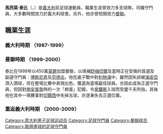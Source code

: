 {{lead section|time=2015-03-29T04:15:56+00:00}}
{{unreferenced|time=2015-03-29T04:15:56+00:00}}
{{noteTA
|G1=Football
|G2=uefa
|G3=EPL
|G4=意甲
|T=zh-hans:马西莫·泰比;zh-hk:馬斯姆·泰比;zh-tw:馬西莫·泰比;
|1=zh-hans:马西莫;zh-hk:馬斯姆;zh-tw:馬西莫;
|2=zh-hans:泰比;zh-hk:泰比;zh-tw:泰比;
|3=zh-cn:巴勒莫;zh-hk:巴勒莫;zh-tw:巴勒摩;
|4=zh-cn:舒梅切尔;zh-hk:舒米高;zh-tw:舒梅切爾;
|5=zh-cn:博斯尼奇;zh-hk:保斯尼治;zh-tw:博斯尼奇;
|6=zh-cn:范德古;zh-hk:雲達古;zh-tw:范德古;
|7=zh-cn:海皮亚;zh-hk:希比亞;zh-tw:海皮亞;
|8=zh-cn:莱·提希尔;zh-hk:拿鐵斯;zh-tw:萊·提希爾;
}}
{{Football player infobox 
| playername= 马西莫·泰比<br />''Massimo Taibi''
| fullname = Massimo Taibi
| dateofbirth = {{birth date and age|1970|2|18}}
| cityofbirth = [[巴勒摩|巴勒摩]]
| countryofbirth = [[意大利|意大利]]
| height = {{height|m=1.90}}
| currentclub  = 
| position = [[門將|門將]]
| years1         = 1987–1989 |clubs1 = [[S.S.D._Licata_1931|-{zh-hans:里卡德; zh-hk:列卡達;}-]]                                |caps1 = 1  |goals1 = 0
| years2         = 1989–1990 |clubs2 = [[Trentino_Calcio_Trento|-{zh-hans:特倫多; zh-hk:杜倫多}-]]                     |caps2 = 23  |goals2 = 0
| years3         = 1990–1991 |clubs3 = [[米蘭足球俱樂部|AC米蘭]]                       |caps3 = 0 |goals3 = 0
| years4         = 1991–1992 |clubs4 = [[科莫足球俱樂部|科莫]] |caps4 = 34 |goals4 = 0
| years5         = 1992–1997 |clubs5 = [[皮亞琴察足球俱樂部|皮亞琴察]]   |caps5 = 177  |goals5 = 0
| years6         = 1997–1998 |clubs6 = [[米蘭足球俱樂部|AC米蘭]]             |caps6 =   17|goals6 = 0
| years7         = 1998–1999 |clubs7 = [[威尼斯足球俱樂部|威尼斯]]     |caps7 = 34  |goals7 = 0
| years8         = 1999-2000 |clubs8 = [[曼徹斯特聯足球俱樂部|曼聯]] |caps8 = 4 |goals8 = 0
| years9         = 2000-2001 |clubs9 = [[里賈納足球俱樂部|里賈納]] |caps9 = 52 |goals9 = 1
| years10        = 2001-2005 |clubs10 = [[亞特蘭大足球俱樂部|亞特蘭大]] |caps10 = 131 |goals10 = 0
| years11        = 2005-2007 |clubs11 = [[拖連奴足球會|拖連奴]] |caps11 = 49 |goals11 = 0
| years12        = 2007-2009 |clubs12 = [[阿斯科利足球會|阿斯科利]] |caps12 = 47 |goals12 = 0
| totalcaps      = 569 | totalgoals = 1
}}
'''馬西莫·泰比'''（{{lang-it|Massimo Taibi}}，{{bd|1970年|2月18日|}}）是[[義大利|義大利]]前足球運動員，職業生涯曾效力多支球隊，司職守門員，大多數時間效力於義大利球會。另外，他亦曾短期效力[[曼徹斯特聯足球俱樂部|曼聯]]。

== 職業生涯 ==
=== 義大利時期 （1987-1999） ===
=== 曼聯時期 （1999-2000） ===
泰比在1999年以450萬[[英鎊|英鎊]]加盟曼聯，以填補[[彼得·舒梅切爾|舒梅切爾]]及當時正在受傷的首選及副選守門員：[[馬克·博斯尼奇|博斯尼奇]]及[[雷蒙·范德古|范德古]]。他在處子戰中對[[利物浦足球俱樂部|利物浦]]中，雖然因失誤被[[薩米·海皮亞|海皮亞]]頂入頭球，但在整場比賽中表現出色，獲選為當場最佳球員。亦因此成為正選守門員，但因對[[南安普敦足球俱樂部|南安普敦]]時的一次「痾蛋」犯錯，令[[馬菲·拿鐵斯|拿鐵斯]]入球而受盡千夫所指，其後他在其中一場賽事對[[切爾西足球俱樂部|切爾西]]中失掉五球，亦逐漸失去正選位置。

=== 重返義大利時期 （2000-2009） ===

{{DEFAULTSORT:Taibi Massimo}}
[[Category:意大利男子足球运动员|Category:意大利男子足球运动员]]
[[Category:足球守門員|Category:足球守門員]]
[[Category:曼聯球员|Category:曼聯球员]]
[[Category:取得進球的足球守門員|Category:取得進球的足球守門員]]
